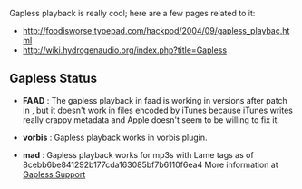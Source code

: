 Gapless playback is really cool; here are a few pages related to it:

* http://foodisworse.typepad.com/hackpod/2004/09/gapless_playbac.html
* http://wiki.hydrogenaudio.org/index.php?title=Gapless

== Gapless Status ==

* '''FAAD''' : The gapless playback in faad is working in versions after patch in {{Bug|784}}, but it doesn't work in files encoded by iTunes because iTunes writes really crappy metadata and Apple doesn't seem to be willing to fix it.

* '''vorbis''' : Gapless playback works in vorbis plugin.

* '''mad''' : Gapless playback works for mp3s with Lame tags as of 8cebb6be841292b177cda163085bf7b6110f6ea4 More information at [[Gapless Support]]